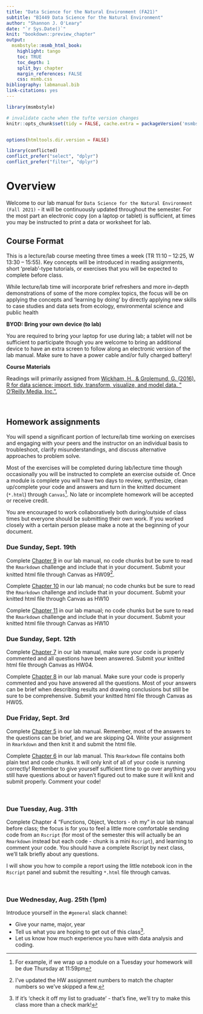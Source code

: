 ```yaml
---
title: "Data Science for the Natural Environment (FA21)"
subtitle: "BI449 Data Science for the Natural Environment"
author: "Shannon J. O'Leary"
date: "`r Sys.Date()`"
knit: "bookdown::preview_chapter"
output:
  msmbstyle::msmb_html_book:
    highlight: tango
    toc: TRUE
    toc_depth: 1
    split_by: chapter
    margin_references: FALSE
    css: msmb.css
bibliography: labmanual.bib
link-citations: yes
---
```


```r

library(msmbstyle)

# invalidate cache when the tufte version changes
knitr::opts_chunk$set(tidy = FALSE, cache.extra = packageVersion('msmbstyle'))


options(htmltools.dir.version = FALSE)

library(conflicted)
conflict_prefer("select", "dplyr")
conflict_prefer("filter", "dplyr")

```

# Overview {-}

Welcome to our lab manual for `Data Science for the Natural Environment (Fall 2021)` - it will be continuously updated throughout the semester. For the most part an electronic copy (on a laptop or tablet) is sufficient, at times you may be instructed to print a data or worksheet for lab.


## Course Format {-}

This is a lecture/lab course meeting three times a week (TR 11:10 – 12:25, W 13:30 – 15:55). Key concepts will be introduced in reading assignments, short ‘prelab’-type tutorials, or exercises that you will be expected to complete before class.

While lecture/lab time will incorporate brief refreshers and more in-depth demonstrations of some of the more complex topics, the focus will be on applying the concepts and ‘learning by doing’ by directly applying new skills to case studies and data sets from ecology, environmental science and public health


**BYOD: Bring your own device (to lab)**

You are required to bring your laptop for use during lab; a tablet will not be sufficient to participate though you are welcome to bring an additional device to have an extra screen to follow along an electronic version of the lab manual. Make sure to have a power cable and/or fully charged battery!


**Course Materials**

Readings will primarily assigned from [Wickham, H., & Grolemund, G. (2016). R for data science: import, tidy, transform, visualize, and model data. " O'Reilly Media, Inc.".](https://r4ds.had.co.nz/index.html)


<br>



## Homework assignments {-}

You will spend a significant portion of lecture/lab time working on exercises and engaging with your peers and the instructor on an individual basis to troubleshoot, clarify misunderstandings, and discuss alternative approaches to problem solve.

Most of the exercises will be completed during lab/lecture time though occasionally you will be instructed to complete an exercise outside of. Once a module is complete you will have two days to review, synthesize, clean up/complete your code and answers and turn in the knitted document (`*.html`) through `Canvas`^[For example, if we wrap up a module on a Tuesday your homework will be due Thursday at 11:59pm]. No late or incomplete homework will be accepted or receive credit.

You are encouraged to work collaboratively both during/outside of class times but everyone should be submitting their own work. If you worked closely with a certain person please make a note at the beginning of your document.

### Due Sunday, Sept. 19th {-}

Complete [Chapter 9](hhttps://bi449fa21.netlify.app/scientific-misconduct-and-the-reproducible-crisis.html) in our lab manual, no code chunks but be sure to read the `Rmarkdown` challenge and include that in your document. Submit your knitted html file through Canvas as HW09^[I've updated the HW assignment numbers to match the chapter numbers so we've skipped a few.].

Complete [Chapter 10](https://bi449fa21.netlify.app/responsible-research-is-reproducible-research.html) in our lab manual; no code chunks but be sure to read the `Rmarkdown` challenge and include that in your document. Submit your knitted html file through Canvas as HW10

Complete [Chapter 11](https://bi449fa21.netlify.app/project-management-revisited.html) in our lab manual; no code chunks but be sure to read the `Rmarkdown` challenge and include that in your document. Submit your knitted html file through Canvas as HW10



### Due Sunday, Sept. 12th {-}

Complete [Chapter 7](https://bi449fa21.netlify.app/welcome-to-the-tidyverse.html) in our lab manual, make sure your code is properly commented and all questions have been answered. Submit your knitted html file through Canvas as HW04.

Complete [Chapter 8](https://bi449fa21.netlify.app/catch-data-analysis.html) in our lab manual. Make sure your code is properly commented and you have answered all the questions. Most of your answers can be brief when describing results and drawing conclusions but still be sure to be comprehensive. Submit your knitted html file through Canvas as HW05.


### Due Friday, Sept. 3rd {-}

Complete [Chapter 5](https://bi449fa21.netlify.app/identifying-essential-fish-habitat-shark-nurseries-on-the-texas-coast.html) in our lab manual. Remember, most of the answers to the questions can be brief, and we are skipping Q4. Write your assignment in `Rmarkdown` and then knit it and submit the html file.

Complete [Chapter 6](https://bi449fa21.netlify.app/intro-to-data-frames.html) in our lab manual. This `Rmarkdown` file contains both plain text and code chunks. It will only knit of all of your code is running correctly! Remember to give yourself sufficient time to go over anything you still have questions about or haven't figured out to make sure it will knit and submit properly. Comment your code! 


<br>

### Due Tuesday, Aug. 31th {-}

Complete Chapter 4 "Functions, Object, Vectors - oh my" in our lab manual before class; the focus is for you to feel a little more comfortable sending code from an `Rscript` (for most of the semester this will actually be an `Rmarkdown` instead but each code - chunk is a mini `Rscript`), and learning to comment your code. You should have a complete Rscript by next class, we'll talk briefly about any questions.

I will show you how to compile a report using the little notebook icon in the `Rscript` panel and submit the resulting `*.html` file through canvas.


<br>

### Due Wednesday, Aug. 25th (1pm) {-}

Introduce yourself in the  `#general` slack channel:

* Give your name, major, year
* Tell us what you are hoping to get out of this class^[If it's 'check it off my list to graduate' - that's fine, we'll try to make this class more than a check mark!].
* Let us know how much experience you have with data analysis and coding.

